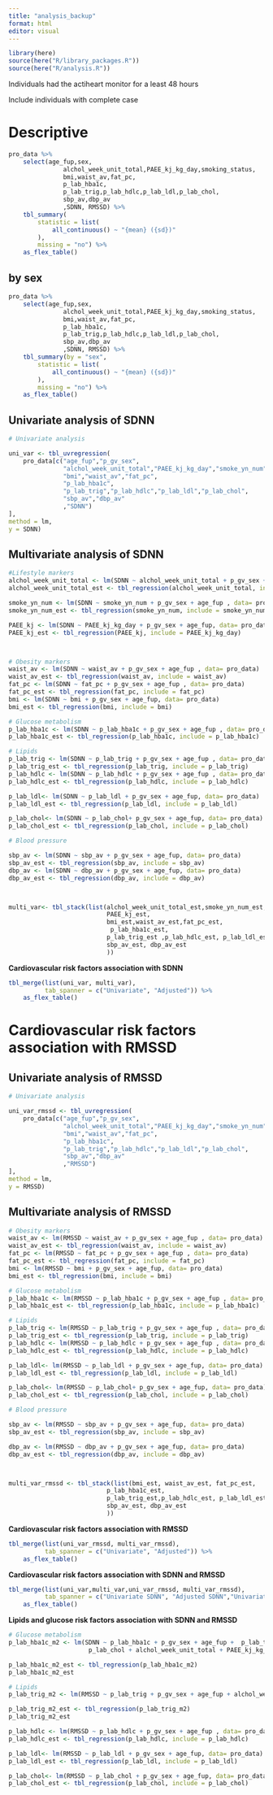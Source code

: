 ```yaml
---
title: "analysis_backup"
format: html
editor: visual
---
```


```r
library(here)
source(here("R/library_packages.R"))
source(here("R/analysis.R"))
```

Individuals had the actiheart monitor for a least 48 hours

Include individuals with complete case

# Descriptive

```r
pro_data %>% 
    select(age_fup,sex,
               alchol_week_unit_total,PAEE_kj_kg_day,smoking_status,
               bmi,waist_av,fat_pc,
               p_lab_hba1c,
               p_lab_trig,p_lab_hdlc,p_lab_ldl,p_lab_chol,
               sbp_av,dbp_av
               ,SDNN, RMSSD) %>% 
    tbl_summary(
        statistic = list(
            all_continuous() ~ "{mean} ({sd})"
        ),
        missing = "no") %>% 
    as_flex_table()
```

## by sex

```r
pro_data %>% 
    select(age_fup,sex,
               alchol_week_unit_total,PAEE_kj_kg_day,smoking_status,
               bmi,waist_av,fat_pc,
               p_lab_hba1c,
               p_lab_trig,p_lab_hdlc,p_lab_ldl,p_lab_chol,
               sbp_av,dbp_av
               ,SDNN, RMSSD) %>% 
    tbl_summary(by = "sex",
        statistic = list(
            all_continuous() ~ "{mean} ({sd})"
        ),
        missing = "no") %>% 
    as_flex_table()
```

## Univariate analysis of SDNN

```r
# Univariate analysis

uni_var <- tbl_uvregression(
    pro_data[c("age_fup","p_gv_sex",
               "alchol_week_unit_total","PAEE_kj_kg_day","smoke_yn_num",
               "bmi","waist_av","fat_pc",
               "p_lab_hba1c",
               "p_lab_trig","p_lab_hdlc","p_lab_ldl","p_lab_chol",
               "sbp_av","dbp_av"
               ,"SDNN")
],
method = lm,
y = SDNN)

```

## Multivariate analysis of SDNN

```r
#Lifestyle markers
alchol_week_unit_total <- lm(SDNN ~ alchol_week_unit_total + p_gv_sex + age_fup , data= pro_data)
alchol_week_unit_total_est <- tbl_regression(alchol_week_unit_total, include = alchol_week_unit_total)

smoke_yn_num <- lm(SDNN ~ smoke_yn_num + p_gv_sex + age_fup , data= pro_data)
smoke_yn_num_est <- tbl_regression(smoke_yn_num, include = smoke_yn_num)

PAEE_kj <- lm(SDNN ~ PAEE_kj_kg_day + p_gv_sex + age_fup, data= pro_data)
PAEE_kj_est <- tbl_regression(PAEE_kj, include = PAEE_kj_kg_day)



# Obesity markers
waist_av <- lm(SDNN ~ waist_av + p_gv_sex + age_fup , data= pro_data)
waist_av_est <- tbl_regression(waist_av, include = waist_av)
fat_pc <- lm(SDNN ~ fat_pc + p_gv_sex + age_fup , data= pro_data)
fat_pc_est <- tbl_regression(fat_pc, include = fat_pc)
bmi <- lm(SDNN ~ bmi + p_gv_sex + age_fup, data= pro_data)
bmi_est <- tbl_regression(bmi, include = bmi)

# Glucose metabolism
p_lab_hba1c <- lm(SDNN ~ p_lab_hba1c + p_gv_sex + age_fup , data= pro_data)
p_lab_hba1c_est <- tbl_regression(p_lab_hba1c, include = p_lab_hba1c)

# Lipids
p_lab_trig <- lm(SDNN ~ p_lab_trig + p_gv_sex + age_fup , data= pro_data)
p_lab_trig_est <- tbl_regression(p_lab_trig, include = p_lab_trig)
p_lab_hdlc <- lm(SDNN ~ p_lab_hdlc + p_gv_sex + age_fup , data= pro_data)
p_lab_hdlc_est <- tbl_regression(p_lab_hdlc, include = p_lab_hdlc)

p_lab_ldl<- lm(SDNN ~ p_lab_ldl + p_gv_sex + age_fup, data= pro_data)
p_lab_ldl_est <- tbl_regression(p_lab_ldl, include = p_lab_ldl)

p_lab_chol<- lm(SDNN ~ p_lab_chol+ p_gv_sex + age_fup, data= pro_data)
p_lab_chol_est <- tbl_regression(p_lab_chol, include = p_lab_chol)

# Blood pressure

sbp_av <- lm(SDNN ~ sbp_av + p_gv_sex + age_fup, data= pro_data)
sbp_av_est <- tbl_regression(sbp_av, include = sbp_av)
dbp_av <- lm(SDNN ~ dbp_av + p_gv_sex + age_fup, data= pro_data)
dbp_av_est <- tbl_regression(dbp_av, include = dbp_av)



multi_var<- tbl_stack(list(alchol_week_unit_total_est,smoke_yn_num_est, 
                           PAEE_kj_est, 
                           bmi_est,waist_av_est,fat_pc_est,
                            p_lab_hba1c_est,
                           p_lab_trig_est ,p_lab_hdlc_est, p_lab_ldl_est, p_lab_chol_est,
                           sbp_av_est, dbp_av_est
                           ))
```

**Cardiovascular risk factors association with SDNN**

```r
tbl_merge(list(uni_var, multi_var),
          tab_spanner = c("Univariate", "Adjusted")) %>% 
    as_flex_table()
```

# Cardiovascular risk factors association with RMSSD

## Univariate analysis of RMSSD

```r
# Univariate analysis

uni_var_rmssd <- tbl_uvregression(
    pro_data[c("age_fup","p_gv_sex",
               "alchol_week_unit_total","PAEE_kj_kg_day","smoke_yn_num",
               "bmi","waist_av","fat_pc",
               "p_lab_hba1c",
               "p_lab_trig","p_lab_hdlc","p_lab_ldl","p_lab_chol",
               "sbp_av","dbp_av"
               ,"RMSSD")
],
method = lm,
y = RMSSD)

```

## Multivariate analysis of RMSSD

```r
# Obesity markers
waist_av <- lm(RMSSD ~ waist_av + p_gv_sex + age_fup , data= pro_data)
waist_av_est <- tbl_regression(waist_av, include = waist_av)
fat_pc <- lm(RMSSD ~ fat_pc + p_gv_sex + age_fup , data= pro_data)
fat_pc_est <- tbl_regression(fat_pc, include = fat_pc)
bmi <- lm(RMSSD ~ bmi + p_gv_sex + age_fup, data= pro_data)
bmi_est <- tbl_regression(bmi, include = bmi)

# Glucose metabolism
p_lab_hba1c <- lm(RMSSD ~ p_lab_hba1c + p_gv_sex + age_fup , data= pro_data)
p_lab_hba1c_est <- tbl_regression(p_lab_hba1c, include = p_lab_hba1c)

# Lipids
p_lab_trig <- lm(RMSSD ~ p_lab_trig + p_gv_sex + age_fup , data= pro_data)
p_lab_trig_est <- tbl_regression(p_lab_trig, include = p_lab_trig)
p_lab_hdlc <- lm(RMSSD ~ p_lab_hdlc + p_gv_sex + age_fup , data= pro_data)
p_lab_hdlc_est <- tbl_regression(p_lab_hdlc, include = p_lab_hdlc)

p_lab_ldl<- lm(RMSSD ~ p_lab_ldl + p_gv_sex + age_fup, data= pro_data)
p_lab_ldl_est <- tbl_regression(p_lab_ldl, include = p_lab_ldl)

p_lab_chol<- lm(RMSSD ~ p_lab_chol+ p_gv_sex + age_fup, data= pro_data)
p_lab_chol_est <- tbl_regression(p_lab_chol, include = p_lab_chol)

# Blood pressure

sbp_av <- lm(RMSSD ~ sbp_av + p_gv_sex + age_fup, data= pro_data)
sbp_av_est <- tbl_regression(sbp_av, include = sbp_av)

dbp_av <- lm(RMSSD ~ dbp_av + p_gv_sex + age_fup, data= pro_data)
dbp_av_est <- tbl_regression(dbp_av, include = dbp_av)



multi_var_rmssd <- tbl_stack(list(bmi_est, waist_av_est, fat_pc_est,
                           p_lab_hba1c_est,
                           p_lab_trig_est,p_lab_hdlc_est, p_lab_ldl_est, p_lab_chol_est,
                           sbp_av_est, dbp_av_est
                           ))

```

**Cardiovascular risk factors association with RMSSD**

```r
tbl_merge(list(uni_var_rmssd, multi_var_rmssd),
          tab_spanner = c("Univariate", "Adjusted")) %>% 
    as_flex_table()
```

**Cardiovascular risk factors association with SDNN and RMSSD**

```r
tbl_merge(list(uni_var,multi_var,uni_var_rmssd, multi_var_rmssd),
          tab_spanner = c("Univariate SDNN", "Adjusted SDNN","Univariate RMSSD", "Adjusted RMSSD")) %>% 
    as_flex_table()
```

**Lipids and glucose risk factors association with SDNN and RMSSD**

```r
# Glucose metabolism
p_lab_hba1c_m2 <- lm(SDNN ~ p_lab_hba1c + p_gv_sex + age_fup +  p_lab_trig +
                      p_lab_chol + alchol_week_unit_total + PAEE_kj_kg_day + smoke_yn_num + bmi, data = pro_data)

p_lab_hba1c_m2_est <- tbl_regression(p_lab_hba1c_m2)
p_lab_hba1c_m2_est

# Lipids
p_lab_trig_m2 <- lm(RMSSD ~ p_lab_trig + p_gv_sex + age_fup + alchol_week_unit_total +  PAEE_kj_kg_day + smoke_yn_num + bmi + p_lab_hba1c, data= pro_data)

p_lab_trig_m2_est <- tbl_regression(p_lab_trig_m2)
p_lab_trig_m2_est

p_lab_hdlc <- lm(RMSSD ~ p_lab_hdlc + p_gv_sex + age_fup , data= pro_data)
p_lab_hdlc_est <- tbl_regression(p_lab_hdlc, include = p_lab_hdlc)

p_lab_ldl<- lm(RMSSD ~ p_lab_ldl + p_gv_sex + age_fup, data= pro_data)
p_lab_ldl_est <- tbl_regression(p_lab_ldl, include = p_lab_ldl)

p_lab_chol<- lm(RMSSD ~ p_lab_chol + p_gv_sex + age_fup, data= pro_data)
p_lab_chol_est <- tbl_regression(p_lab_chol, include = p_lab_chol)
```
